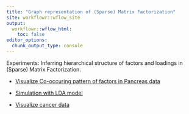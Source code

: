 ```yaml
---
title: "Graph representation of (Sparse) Matrix Factorization"
site: workflowr::wflow_site
output:
  workflowr::wflow_html:
    toc: false
editor_options:
  chunk_output_type: console
---
```


Experiments: Inferring hierarchical structure of factors and loadings in (Sparse) Matrix Factorization.

+ [Visualize Co-occuring pattern of factors in Pancreas data](pancreas-visual.html)

+ [Simulation with LDA model](simulation-LDA-second-moment.html)

+ [Visualize cancer data](cancer-visual.html)
